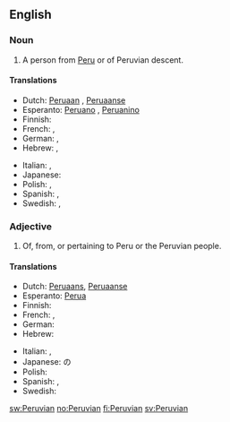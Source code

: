 ==English==

===Noun===
{{en-noun}}

# A person from [[Peru]] or of Peruvian descent.

====Translations====
{{trans-top|person from Peru}}
* Dutch: [[Peruaan]] {{m}}, [[Peruaanse]] {{f}}
* Esperanto: [[Peruano]] {{m}}, [[Peruanino]] {{f}}
* Finnish: {{t+|fi|perulainen}}
* French: {{t+|fr|Péruvien|m}}, {{t+|fr|Péruvienne|f}}
* German: {{t+|de|Peruaner|m}}, {{t+|de|Peruanerin|f}}
* Hebrew: {{t+|he|פרואני|m|sc=Hebr}}, {{t-|he|פרואנית|f|sc=Hebr}}
{{trans-mid}}
* Italian: {{t-|it|peruviano|m}}, {{t-|it|peruviana|f}}
* Japanese: {{t|ja|ペルー人|tr=Perūjin|sc=Jpan}}
* Polish: {{t+|pl|Peruwiańczyk|m}}, {{t+|pl|Peruwianka|f}}
* Spanish: {{t+|es|peruano|m}}, {{t-|es|peruana|f}}
* Swedish: {{t+|sv|peruan|m}}, {{t+|sv|peruanska|f}}
{{trans-bottom}}

===Adjective===
{{en-adj|-}}

# Of, from, or pertaining to Peru or the Peruvian people.

====Translations====
{{trans-top|pertaining to Peru}}
* Dutch: [[Peruaans]], [[Peruaanse]]
* Esperanto: [[Perua]]
* Finnish: {{t+|fi|perulainen}}
* French: {{t+|fr|péruvien|m}}, {{t+|fr|péruvienne|f}}
* German: {{t+|de|peruanisch}}
* Hebrew: {{t-|he|פרואנית|f|sc=Hebr}}
{{trans-mid}}
* Italian: {{t-|it|peruviano|m}}, {{t-|it|peruviana|f}}
* Japanese: {{t+|ja|ペルー|tr=Perū|sc=Jpan}}の
* Polish: {{t+|pl|peruwiański|m}}
* Spanish: {{t+|es|peruano|m}}, {{t-|es|peruana|f}}
* Swedish: {{t+|sv|peruansk}}
{{trans-bottom}}

[[sw:Peruvian]]
[[no:Peruvian]]
[[fi:Peruvian]]
[[sv:Peruvian]]